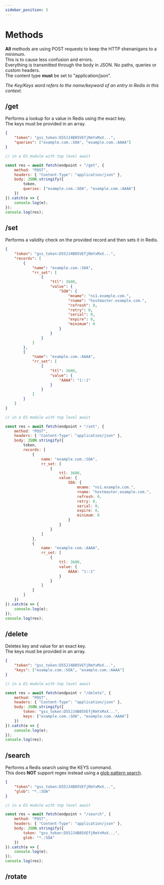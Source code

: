 ```yaml
---
sidebar_position: 3
---
```



# Methods

**All** methods are using POST requests to keep the HTTP shenanigans to a minimum. <br/>
This is to cause less confusion and errors.<br/>
Everything is transmitted through the body in JSON. No paths, queries or custom headers.<br/>
The content type **must** be set to "application/json".<br/>

_The Key/Keys word refers to the name/keyword of an entry in Redis in this context._

## /get

Performs a lookup for a value in Redis using the exact key.<br/>
The keys must be provided in an array.

<Tabs groupId="code-type">

<TabItem value="json" label="JSON" default>

```json
{
    "token": "gss_token:D55JJ4B05VEfjRmYxMxX...",
    "queries": ["example.com.:SOA", "example.com.:AAAA"]
}
```

</TabItem>

<TabItem value="js" label="JS">

```js
// in a ES module with top level await

const res = await fetch(endpoint + "/get", {
    method: "POST",
    headers: { "Content-Type": "application/json" },
    body: JSON.stringify({
        token,
        queries: ["example.com.:SOA", "example.com.:AAAA"]
    })
}).catch(e => {
    console.log(e);
});
console.log(res);
```

</TabItem>
</Tabs>

## /set

Performs a validity check on the provided record and then sets it in Redis.

<Tabs groupId="code-type">

<TabItem value="json" label="JSON" default>

```json
{
    "token": "gss_token:D55JJ4B05VEfjRmYxMxX...",
    "records": [
        {
            "name": "example.com.:SOA",
            "rr_set": [
                {
                    "ttl": 3600,
                    "value": {
                        "SOA": {
                            "mname": "ns1.example.com.",
                            "rname": "hostmaster.example.com.",
                            "refresh": 0,
                            "retry": 0,
                            "serial": 0,
                            "expire": 0,
                            "minimum": 0
                        }
                    }
                }
            ]
        },
        {
            "name": "example.com.:AAAA",
            "rr_set": [
                {
                    "ttl": 3600,
                    "value": {
                        "AAAA": "1::1"
                    }
                }
            ]
        }
    ]
}
```

</TabItem>

<TabItem value="js" label="JS">

```js
// in a ES module with top level await

const res = await fetch(endpoint + "/set", {
    method: "POST",
    headers: { "Content-Type": "application/json" },
    body: JSON.stringify({
        token,
        records: [
            {
                name: "example.com.:SOA",
                rr_set: [
                    {
                        ttl: 3600,
                        value: {
                            SOA: {
                                mname: "ns1.example.com.",
                                rname: "hostmaster.example.com.",
                                refresh: 0,
                                retry: 0,
                                serial: 0,
                                expire: 0,
                                minimum: 0
                            }
                        }
                    }
                ]
            },
            {
                name: "example.com.:AAAA",
                rr_set: [
                    {
                        ttl: 3600,
                        value: {
                            AAAA: "1::1"
                        }
                    }
                ]
            }
        ]
    })
}).catch(e => {
    console.log(e);
});
console.log(res);
```

</TabItem>
</Tabs>

## /delete

Deletes key and value for an exact key.<br/>
The keys must be provided in an array.

<Tabs groupId="code-type">

<TabItem value="json" label="JSON" default>

```json
{
    "token": "gss_token:D55JJ4B05VEfjRmYxMxX...",
    "keys": ["example.com.:SOA", "example.com.:AAAA"]
}
```

</TabItem>

<TabItem value="js" label="JS">

```js
// in a ES module with top level await

const res = await fetch(endpoint + "/delete", {
    method: "POST",
    headers: { "Content-Type": "application/json" },
    body: JSON.stringify({
        token: "gss_token:D55JJ4B05VEfjRmYxMxX...",
        keys: ["example.com.:SOA", "example.com.:AAAA"]
    })
}).catch(e => {
    console.log(e);
});
console.log(res);
```

</TabItem>
</Tabs>

## /search

Performs a Redis search using the KEYS command. <br/>
This does **NOT** support regex instead using a [glob pattern search](<https://en.wikipedia.org/wiki/Glob_(programming)>).

<Tabs groupId="code-type">

<TabItem value="json" label="JSON" default>

```json
{
    "token": "gss_token:D55JJ4B05VEfjRmYxMxX...",
    "glob": "*.:SOA"
}
```

</TabItem>

<TabItem value="js" label="JS">

```js
// in a ES module with top level await

const res = await fetch(endpoint + "/search", {
    method: "POST",
    headers: { "Content-Type": "application/json" },
    body: JSON.stringify({
        token: "gss_token:D55JJ4B05VEfjRmYxMxX...",
        glob: "*.:SOA"
    })
}).catch(e => {
    console.log(e);
});
console.log(res);
```

</TabItem>
</Tabs>

## /rotate
